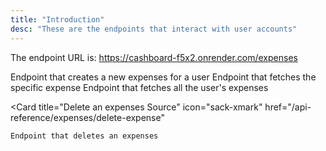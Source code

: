 ```yaml
---
title: "Introduction"
desc: "These are the endpoints that interact with user accounts"
---
```


The endpoint URL is: https://cashboard-f5x2.onrender.com/expenses

<CardGroup cols={2}>
    <Card
        title="Create an Expense"
        icon="plus"
        href="/api-reference/expenses/create-an-expense"
    >
        Endpoint that creates a new expenses for a user
  </Card>
  <Card
    title="Get Expense"
    icon="circle-dollar-to-slot"
    href="/api-reference/expenses/expense"
  >
    Endpoint that fetches the specific expense
  </Card>
  <Card
    title="Get All Expenses"
    icon="receipt"
    href="/api-reference/expenses/all-expenses"
  >
    Endpoint that fetches all the user's expenses
  </Card>
  
  <Card
    title="Delete an expenses Source"
    icon="sack-xmark"
    href="/api-reference/expenses/delete-expense"
  >
    Endpoint that deletes an expenses
  </Card>
</CardGroup>
